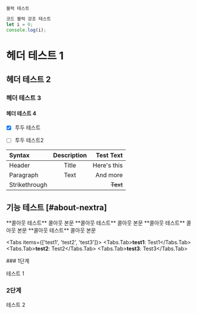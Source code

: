 

`블럭 테스트`


```js copy
코드 블럭 강조 테스트
let i = 0;
console.log(i);
```


# 헤더 테스트 1
## 헤더 테스트 2
### 헤더 테스트 3
#### 헤더 테스트 4

- [x] 투두 테스트
- [ ] 투두 테스트2


| Syntax        | Description |   Test Text |
| :------------ | :---------: | ----------: |
| Header        |    Title    | Here's this |
| Paragraph     |    Text     |    And more |
| Strikethrough |             |    ~~Text~~ |

## 기능 테스트 [#about-nextra]

<Callout type="info">
**콜아웃 테스트** 콜아웃 본문
</Callout>
<Callout type="warning">
**콜아웃 테스트** 콜아웃 본문
</Callout>
<Callout type="error">
**콜아웃 테스트** 콜아웃 본문
</Callout>
<Callout>
**콜아웃 테스트** 콜아웃 본문
</Callout>

<Tabs items={['test1', 'test2', 'test3']}>
    <Tabs.Tab>**test1**: Test1</Tabs.Tab>
    <Tabs.Tab>**test2**: Test2</Tabs.Tab>
    <Tabs.Tab>**test3**: Test3</Tabs.Tab>
</Tabs>

<Cards>
  <Card  title="테스트1" href="" />
  <Card  title="테스트2" href="" />
  <Card  title="테스트3" href="" />
</Cards>

<Steps>
### 1단계

테스트 1

### 2단계

테스트 2

</Steps>
 
<FileTree>
  <FileTree.Folder name="pages" defaultOpen>
    <FileTree.File name="_meta.json" />
    <FileTree.File name="contact.md" />
    <FileTree.File name="index.mdx" />
    <FileTree.Folder name="about">
      <FileTree.File name="_meta.json" />
      <FileTree.File name="legal.md" />
      <FileTree.File name="index.mdx" />
    </FileTree.Folder>
  </FileTree.Folder>
</FileTree>